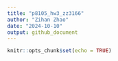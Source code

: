 ```yaml
---
title: "p8105_hw3_zz3166"
author: "Zihan Zhao"
date: "2024-10-10"
output: github_document
---
```


```r
knitr::opts_chunk$set(echo = TRUE)
```


